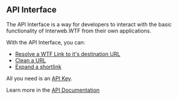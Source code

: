 ## API Interface

The API Interface is a way for developers to interact with the basic functionality of Interweb.WTF from their own applications.

With the API Interface, you can:

- [Resolve a WTF Link to it's destination URL](/docs/concepts/wtf-links)
- [Clean a URL](/docs/clean)
- [Expand a shortlink](/docs/expand)

All you need is an [API Key](/settings/developer).

Learn more in the [API Documentation](/docs/cli)
